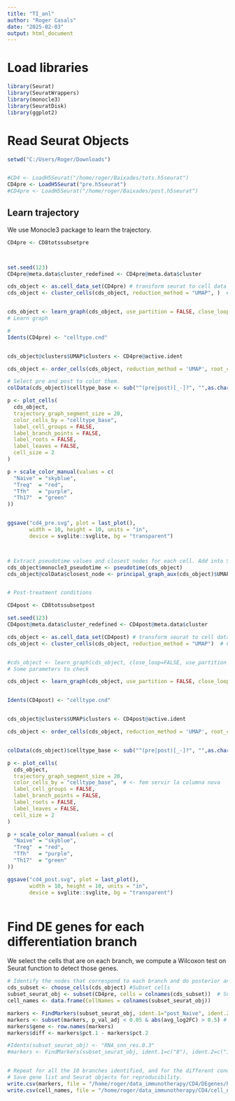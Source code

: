 ---
title: "TI_anl"
author: "Roger Casals"
date: "2025-02-03"
output: html_document
---



# Load libraries

```{r include=FALSE}

library(Seurat)
library(SeuratWrappers)
library(monocle3)
library(SeuratDisk)
library(ggplot2)

```


# Read Seurat Objects

```{r include=FALSE}

setwd("C:/Users/Roger/Downloads")


#CD4 <- LoadH5Seurat("/home/roger/Baixades/tots.h5seurat")
CD4pre <- LoadH5Seurat("pre.h5seurat")
#CD4pre <- LoadH5Seurat("/home/roger/Baixades/post.h5seurat")
```




## Learn trajectory
We use Monocle3 package to learn the trajectory. 

```{r}

CD4pre <- CD8totssubsetpre



set.seed(123)
CD4pre@meta.data$cluster_redefined <- CD4pre@meta.data$cluster

cds_object <- as.cell_data_set(CD4pre) # transform seurat to cell data object (input for monocle)
cds_object <- cluster_cells(cds_object, reduction_method = "UMAP", )  # Cluster cells (necessary to learn graph)


cds_object <- learn_graph(cds_object, use_partition = FALSE, close_loop = FALSE) 
# Learn graph 

# 
Idents(CD4pre) <- "celltype.cnd"


cds_object@clusters$UMAP$clusters <- CD4pre@active.ident

cds_object <- order_cells(cds_object, reduction_method = 'UMAP', root_cells = colnames(cds_object[,clusters(cds_object) == "pre_Naive"]))  # We set up the root as naive cells.

# Select pre and post to color them.
colData(cds_object)$celltype_base <- sub("^(pre|post)[_-]?", "",as.character(colData(cds_object)$celltype.cnd))

p <- plot_cells(
  cds_object,
  trajectory_graph_segment_size = 20,
  color_cells_by = "celltype_base", 
  label_cell_groups = FALSE,
  label_branch_points = FALSE,
  label_roots = FALSE,
  label_leaves = FALSE,
  cell_size = 2
)

p + scale_color_manual(values = c(
  "Naive" = "skyblue",
  "Treg"  = "red",
  "Tfh"   = "purple",
  "Th17"  = "green"
))


ggsave("cd4_pre.svg", plot = last_plot(),
       width = 10, height = 10, units = "in",
       device = svglite::svglite, bg = "transparent")



# Extract pseudotime values and closest nodes for each cell. Add into Seurat's object for further pre-processing
cds_object$monocle3_pseudotime <- pseudotime(cds_object)
cds_object@colData$closest_node <- principal_graph_aux(cds_object)$UMAP$pr_graph_cell_proj_closest_vertex



```

```{r}
# Post-treatment conditions

CD4post <- CD8totssubsetpost

set.seed(123)
CD4post@meta.data$cluster_redefined <- CD4post@meta.data$cluster

cds_object <- as.cell_data_set(CD4post) # transform seurat to cell data object (input for monocle)
cds_object <- cluster_cells(cds_object, reduction_method = "UMAP")  # Cluster cells (necessary to learn graph)


#cds_object <- learn_graph(cds_object, close_loop=FALSE, use_partition = FALSE, learn_graph_control = list(euclidean_distance_ratio=1, minimal_branch_len=25, prune_graph=TRUE, ncenter=100)) # Learn graph on an unsupervised manner. 
# Some parameters to check 

cds_object <- learn_graph(cds_object, use_partition = FALSE, close_loop=FALSE)


Idents(CD4post) <- "celltype.cnd"


cds_object@clusters$UMAP$clusters <- CD4post@active.ident

cds_object <- order_cells(cds_object, reduction_method = 'UMAP', root_cells = colnames(cds_object[,clusters(cds_object) == "post_Naive"]))  # We set up the root as naive cells.


colData(cds_object)$celltype_base <- sub("^(pre|post)[_-]?", "",as.character(colData(cds_object)$celltype.cnd))

p <- plot_cells(
  cds_object,
  trajectory_graph_segment_size = 20,
  color_cells_by = "celltype_base",  # <- fem servir la columna nova
  label_cell_groups = FALSE,
  label_branch_points = FALSE,
  label_roots = FALSE,
  label_leaves = FALSE,
  cell_size = 2
)

p + scale_color_manual(values = c(
  "Naive" = "skyblue",
  "Treg"  = "red",
  "Tfh"   = "purple",
  "Th17"  = "green"
))

ggsave("cd4_post.svg", plot = last_plot(),
       width = 10, height = 10, units = "in",
       device = svglite::svglite, bg = "transparent")



```


# Find DE genes for each differentiation branch
We select the cells that are on each branch, we compute a Wilcoxon test on Seurat function to detect those genes. 

```{r}
# Identify the nodes that correspond to each branch and do posterior analysis
cds_subset <- choose_cells(cds_object) #Subset cells
subset_seurat_obj <- subset(CD4pre, cells = colnames(cds_subset))  # Subset Seurat object
cell_names <- data.frame(CellNames = colnames(subset_seurat_obj))

markers <- FindMarkers(subset_seurat_obj, ident.1="post_Naive", ident.2="post_Tfh")  # Find DE genes based on Wilcoxon test based on the different conditions.
markers <- subset(markers, p_val_adj < 0.05 & abs(avg_log2FC) > 0.5) # Subset only the adjusted significative genes.
markers$gene <- row.names(markers)
markers$diff <- markers$pct.1 - markers$pct.2

#Idents(subset_seurat_obj) <- "RNA_snn_res.0.3"
#markers <- FindMarkers(subset_seurat_obj, ident.1=c("8"), ident.2=c("1"))  # Find DE genes based on Wilcoxon test based on the different conditions.


# Repeat for all the 10 branches identified, and for the different conditions. 
# Save gene list and Seurat objects for reproducibility. 
write.csv(markers, file = "/home/roger/data_immunotherapy/CD4/DEgenes/branch4.csv", row.names = FALSE)
write.csv(cell_names, file = "/home/roger/data_immunotherapy/CD4/cell_names/branch4.csv", row.names = FALSE)

```

